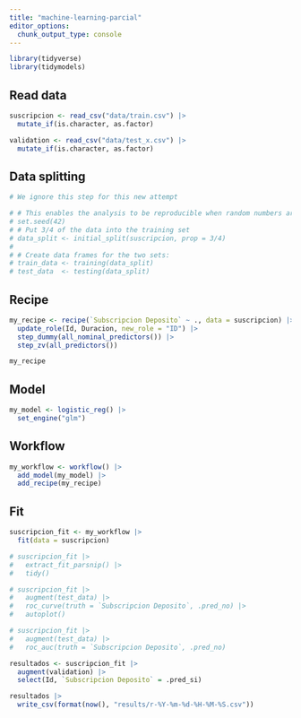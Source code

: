 ```yaml
---
title: "machine-learning-parcial"
editor_options: 
  chunk_output_type: console
---
```



```r
library(tidyverse)
library(tidymodels)
```

## Read data

```r
suscripcion <- read_csv("data/train.csv") |> 
  mutate_if(is.character, as.factor)

validation <- read_csv("data/test_x.csv") |> 
  mutate_if(is.character, as.factor)
```

## Data splitting

```r
# We ignore this step for this new attempt

# # This enables the analysis to be reproducible when random numbers are used 
# set.seed(42)
# # Put 3/4 of the data into the training set 
# data_split <- initial_split(suscripcion, prop = 3/4)
# 
# # Create data frames for the two sets:
# train_data <- training(data_split)
# test_data  <- testing(data_split)
```

## Recipe

```r
my_recipe <- recipe(`Subscripcion Deposito` ~ ., data = suscripcion) |> 
  update_role(Id, Duracion, new_role = "ID") |> 
  step_dummy(all_nominal_predictors()) |> 
  step_zv(all_predictors())

my_recipe
```

## Model

```r
my_model <- logistic_reg() |> 
  set_engine("glm")
```

## Workflow

```r
my_workflow <- workflow() |> 
  add_model(my_model) |> 
  add_recipe(my_recipe)
```

## Fit

```r
suscripcion_fit <- my_workflow |> 
  fit(data = suscripcion)
```

```r
# suscripcion_fit |> 
#   extract_fit_parsnip() |> 
#   tidy()
```

```r
# suscripcion_fit |> 
#   augment(test_data) |> 
#   roc_curve(truth = `Subscripcion Deposito`, .pred_no) |> 
#   autoplot()
```

```r
# suscripcion_fit |> 
#   augment(test_data) |> 
#   roc_auc(truth = `Subscripcion Deposito`, .pred_no)
```

```r
resultados <- suscripcion_fit |> 
  augment(validation) |> 
  select(Id, `Subscripcion Deposito` = .pred_si)
```

```r
resultados |> 
  write_csv(format(now(), "results/r-%Y-%m-%d-%H-%M-%S.csv"))
```







